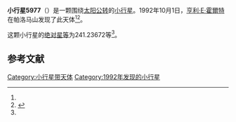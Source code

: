 {{Infobox planet
| bgcolour = #FFFFC0
| name = 5977
| symbol = 
| image = 
| caption = 
| discovery = yes
| discovery_ref = 
| discoverer = [[亨利·E·霍爾特|亨利·E·霍爾特]]
| discovery_site = [[帕洛马山|帕洛马山]] 
| discovered = 1992年10月1日
| designations = yes
| mp_name = 
| named_after = 
| alt_names = 1992 TH1/ 1949 CD / 1953 AM / 1955 OD / 1959 NO / 1982 DP4
| mp_category = [[主带小行星|主带小行星]]
| orbit_ref = <ref name="a">[http://ssd.jpl.nasa.gov/sbdb.cgi?sstr=5977 5977] {{Wayback|url=http://ssd.jpl.nasa.gov/sbdb.cgi?sstr=5977 |date=20201124022632 }}，小行星數據庫瀏覽器（JPL Small-Body Database Browser）－[[美国国家航空航天局|美国国家航空航天局]]喷气推进实验室</ref>
| epoch = 2456400.5 (2013年4月18日更新)
| aphelion = {{convert|2.9339454|AU|km|3|abbr=on|lk=out}}
| perihelion = {{convert|2.1580368|AU|km|3|abbr=on}}
| semimajor = {{convert|2.5459911|AU|km|3|abbr=on}}
| eccentricity = 0.1523785
| period = 1483.828618 [[日|日]]<br />4.06[[儒略年|儒略年]]
| avg_speed = 
| inclination = 15.42848
| asc_node = 143.78434
| mean_anomaly = 
| arg_peri = 241.23672
| satellites = 
| physical_characteristics = yes
| dimensions = 
| mass = 
| density = 
| surface_grav = 
| escape_velocity = 
| sidereal_day = 
| axial_tilt = 
| pole_ecliptic_lat = 
| pole_ecliptic_lon = 
| albedo = 
| temperatures= 
| temp_name1 = 
| mean_temp_1 = 
| max_temp_1 = 
| temp_name2 = 
| max_temp_2 = 
| spectral_type = 
| abs_magnitude = 241.23672
}}

'''小行星5977'''（{{lang-en|5977}}）是一颗围绕[[太阳|太阳]][[公转|公转]]的[[小行星|小行星]]。1992年10月1日，[[亨利·E·霍爾特|亨利·E·霍爾特]]在帕洛马山发现了此天体<ref name="a" /><ref>{{cite news|title=小行星列表|url=http://cfa-www.harvard.edu/iau/lists/NumberedMPs.txt|accessdate=2013-07-08|newspaper=哈佛大学|archive-date=2008-05-17|archive-url=https://web.archive.org/web/20080517010638/http://cfa-www.harvard.edu/iau/lists/NumberedMPs.txt|dead-url=no}}</ref>。

这颗小行星的[[绝对星等|绝对星等]]为241.23672等<ref name="a" />。

==参考文献==
{{reflist}}
{{Minor Planet Number|[[小行星5976|小行星5976]]|[[小行星5978|小行星5978]]}}

{{小天体}}

[[Category:小行星带天体|Category:小行星带天体]]
[[Category:1992年发现的小行星|Category:1992年发现的小行星]]

{{asteroid-stub}}